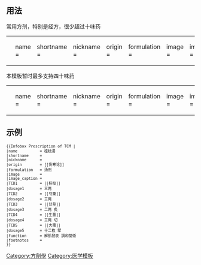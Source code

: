 <includeonly><!-- 在這裡加入模板的保護標識 --></includeonly><noinclude>{{template doc page viewed directly}}</noinclude>
<!-- 在本行下編輯模板說明 -->

== 用法 ==
常用方剂，特别是经方，很少超过十味药
{| 
|<small><pre>
{{Infobox Prescription of TCM | 
|name          = 
|shortname     = 
|nickname      = 
|origin        = 
|formulation   = 
|image         = 
|image_caption = 
|TCD1          = 
|dosage1       = 
|TCD2          = 
|dosage2       = 
|TCD3          = 
|dosage3       = 
|TCD4          = 
|dosage4       = 
|TCD5          = 
|dosage5       = 
|TCD6          = 
|dosage6       = 
|TCD7          = 
|dosage7       = 
|TCD8          = 
|dosage8       = 
|TCD9          = 
|dosage9       = 
|TCD10         = 
|dosage10      = 
|function      = 
|footnotes     = 
}}</pre></small>
|}

本模板暂时最多支持四十味药
{| 
|<small><pre>
{{Infobox Prescription of TCM | 
|name          = 
|shortname     = 
|nickname      = 
|origin        = 
|formulation   = 
|image         = 
|image_caption = 
|TCD1          = 
|dosage1       = 
|TCD2          = 
|dosage2       = 
|TCD3          = 
|dosage3       = 
|TCD4          = 
|dosage4       = 
|TCD5          = 
|dosage5       = 
|TCD6          = 
|dosage6       = 
|TCD7          = 
|dosage7       = 
|TCD8          = 
|dosage8       = 
|TCD9          = 
|dosage9       = 
|TCD10         = 
|dosage10      = 
|TCD11         = 
|dosage11      = 
|TCD12         = 
|dosage12      = 
|TCD13         = 
|dosage13      = 
|TCD14         = 
|dosage14      = 
|TCD15         = 
|dosage15      = 
|TCD16         = 
|dosage16      = 
|TCD17         = 
|dosage17      = 
|TCD18         = 
|dosage18      = 
|TCD19         = 
|dosage19      = 
|TCD20         = 
|dosage20      = 
|TCD21         = 
|dosage21      = 
|TCD22         = 
|dosage22      = 
|TCD23         = 
|dosage23      = 
|TCD24         = 
|dosage24      = 
|TCD25         = 
|dosage25      = 
|TCD26         = 
|dosage27      = 
|TCD27         = 
|dosage27      = 
|TCD28         = 
|dosage28      = 
|TCD29         = 
|dosage29      = 
|TCD30         = 
|dosage30      = 
|TCD31         = 
|dosage31      = 
|TCD32         = 
|dosage32      = 
|TCD33         = 
|dosage33      = 
|TCD34         = 
|dosage34      = 
|TCD35         = 
|dosage35      = 
|TCD36         = 
|dosage36      = 
|TCD37         = 
|dosage37      = 
|TCD38         = 
|dosage38      = 
|TCD39         = 
|dosage39      = 
|TCD40         = 
|dosage40      = 
|function      = 
|footnotes     = 
}}</pre></small>
|}

== 示例 ==
<small><pre>
{{Infobox Prescription of TCM | 
|name          = 桂枝湯
|shortname     =
|nickname      =
|origin        = [[伤寒论]]
|formulation   = 汤剂
|image         = 
|image_caption = 
|TCD1          = [[桂枝]]
|dosage1       = 三两
|TCD2          = [[芍藥]] 
|dosage2       = 三两
|TCD3          = [[甘草]]
|dosage3       = 二两 炙
|TCD4          = [[生薑]] 
|dosage4       = 三两 切
|TCD5          = [[大棗]] 
|dosage5       = 十二枚 擘
|function      = 解肌發表 調和營衛
|footnotes     = 
}}
</pre></small>
{{Infobox Prescription of TCM | 
|name          = 桂枝湯
|shortname     =
|nickname      =
|origin        = [[伤寒论]]
|formulation   = 汤剂
|image         = 
|image_caption = 
|TCD1          = [[桂枝]]
|dosage1       = 三两
|TCD2          = [[芍藥]] 
|dosage2       = 三两
|TCD3          = [[甘草]]
|dosage3       = 二两 炙
|TCD4          = [[生薑]] 
|dosage4       = 三两 切
|TCD5          = [[大棗]] 
|dosage5       = 十二枚 擘
|function      = 解肌發表 調和營衛
|footnotes     = 
}}
<includeonly>
<!-- 本行下加入模板的分類 -->
[[Category:方劑學]]
[[Category:医学模板]]
<!-- 本行下加入模板的跨語言鏈接 -->

</includeonly>